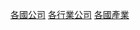 {{Commons category|Companies by country by industry}}
{{See also|Category:各國各行業公司}}
{{Categories by country|nocat}}

[[Category:各國公司|]]
[[Category:各行業公司|]]
[[Category:各國產業|]]